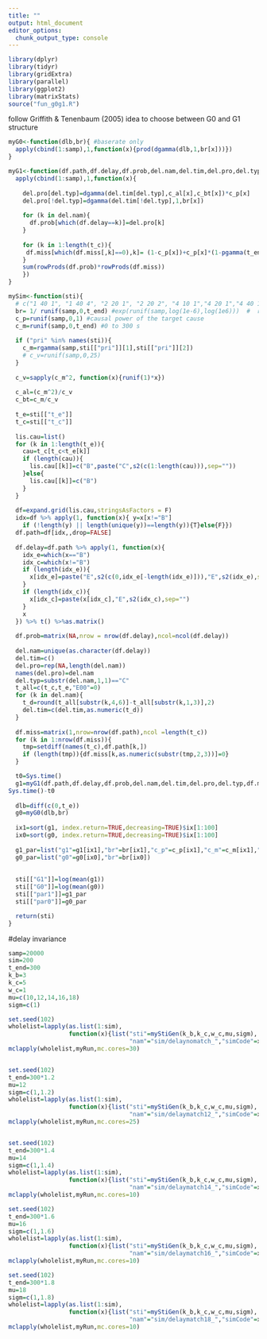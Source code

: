 ```yaml
---
title: ""
output: html_document
editor_options: 
  chunk_output_type: console
---
```


```r
library(dplyr)
library(tidyr)
library(gridExtra)
library(parallel)
library(ggplot2)
library(matrixStats)
source("fun_g0g1.R")
```

follow Griffith & Tenenbaum (2005) idea to choose between G0 and G1 structure
```r
myG0<-function(dlb,br){ #baserate only
  apply(cbind(1:samp),1,function(x){prod(dgamma(dlb,1,br[x]))})
}

myG1<-function(df.path,df.delay,df.prob,del.nam,del.tim,del.pro,del.typ,df.miss,t_c,t_end,br,c_p,c_al,c_bt){ #baserate and cause
  apply(cbind(1:samp),1,function(x){
    
    del.pro[del.typ]=dgamma(del.tim[del.typ],c_al[x],c_bt[x])*c_p[x]
    del.pro[!del.typ]=dgamma(del.tim[!del.typ],1,br[x])
    
    for (k in del.nam){
      df.prob[which(df.delay==k)]=del.pro[k]
    }
    
    for (k in 1:length(t_c)){
     df.miss[which(df.miss[,k]==0),k]= (1-c_p[x])+c_p[x]*(1-pgamma(t_end-t_c[k],c_al[x],c_bt[x]))
    }
    sum(rowProds(df.prob)*rowProds(df.miss))
    })
}
```

```r
mySim<-function(sti){
  # c("1 40 1", "1 40 4", "2 20 1", "2 20 2", "4 10 1","4 20 1","4 40 1")
  br= 1/ runif(samp,0,t_end) #exp(runif(samp,log(1e-6),log(1e6)))  #  runif(samp,0,10) #base rate 
  c_p=runif(samp,0,1) #causal power of the target cause
  c_m=runif(samp,0,t_end) #0 to 300 s 
  
  if ("pri" %in% names(sti)){
    c_m=rgamma(samp,sti[["pri"]][1],sti[["pri"]][2])
    # c_v=runif(samp,0,25)
  }
  
  c_v=sapply(c_m^2, function(x){runif(1)*x})
  
  c_al=(c_m^2)/c_v
  c_bt=c_m/c_v
  
  t_e=sti[["t_e"]]
  t_c=sti[["t_c"]]
  
  lis.cau=list()
  for (k in 1:length(t_e)){
    cau=t_c[t_c<t_e[k]]
    if (length(cau)){
      lis.cau[[k]]=c("B",paste("C",s2(c(1:length(cau))),sep=""))
    }else{
      lis.cau[[k]]=c("B")
    }
  }
  
  df=expand.grid(lis.cau,stringsAsFactors = F)
  idx=df %>% apply(1, function(x){ y=x[x!="B"]
    if (!length(y) || length(unique(y))==length(y)){T}else{F}})
  df.path=df[idx,,drop=FALSE]
  
  df.delay=df.path %>% apply(1, function(x){
    idx_e=which(x=="B")
    idx_c=which(x!="B")
    if (length(idx_e)){
      x[idx_e]=paste("E",s2(c(0,idx_e[-length(idx_e)])),"E",s2(idx_e),sep="")
    }
    if (length(idx_c)){
      x[idx_c]=paste(x[idx_c],"E",s2(idx_c),sep="")
    }
    x
  }) %>% t() %>%as.matrix()
  
  df.prob=matrix(NA,nrow = nrow(df.delay),ncol=ncol(df.delay))
  
  del.nam=unique(as.character(df.delay))
  del.tim=c()
  del.pro=rep(NA,length(del.nam))
  names(del.pro)=del.nam
  del.typ=substr(del.nam,1,1)=="C"
  t_all=c(t_c,t_e,"E00"=0)
  for (k in del.nam){
    t_d=round(t_all[substr(k,4,6)]-t_all[substr(k,1,3)],2)
    del.tim=c(del.tim,as.numeric(t_d))
  }
  
  df.miss=matrix(1,nrow=nrow(df.path),ncol =length(t_c))
  for (k in 1:nrow(df.miss)){
    tmp=setdiff(names(t_c),df.path[k,])
    if (length(tmp)){df.miss[k,as.numeric(substr(tmp,2,3))]=0}
  }

  t0=Sys.time()
  g1=myG1(df.path,df.delay,df.prob,del.nam,del.tim,del.pro,del.typ,df.miss,t_c,t_end,br,c_p,c_al,c_bt)
Sys.time()-t0
  
  dlb=diff(c(0,t_e))
  g0=myG0(dlb,br)
  
  ix1=sort(g1, index.return=TRUE,decreasing=TRUE)$ix[1:100]
  ix0=sort(g0, index.return=TRUE,decreasing=TRUE)$ix[1:100]
  
  g1_par=list("g1"=g1[ix1],"br"=br[ix1],"c_p"=c_p[ix1],"c_m"=c_m[ix1],"c_v"=c_v[ix1])
  g0_par=list("g0"=g0[ix0],"br"=br[ix0])
  
  
  sti[["G1"]]=log(mean(g1))
  sti[["G0"]]=log(mean(g0))
  sti[["par1"]]=g1_par
  sti[["par0"]]=g0_par

  return(sti)
}
```

#delay invariance
```r
samp=20000
sim=200
t_end=300
k_b=3
k_c=5
w_c=1
mu=c(10,12,14,16,18)
sigm=c(1)

set.seed(102)
wholelist=lapply(as.list(1:sim),
                 function(x){list("sti"=myStiGen(k_b,k_c,w_c,mu,sigm),
                                  "nam"="sim/delaynomatch_","simCode"=x)})
mclapply(wholelist,myRun,mc.cores=30)


set.seed(102)
t_end=300*1.2
mu=12
sigm=c(1,1.2)
wholelist=lapply(as.list(1:sim),
                 function(x){list("sti"=myStiGen(k_b,k_c,w_c,mu,sigm),
                                  "nam"="sim/delaymatch12_","simCode"=x)})
mclapply(wholelist,myRun,mc.cores=25)


set.seed(102)
t_end=300*1.4
mu=14
sigm=c(1,1.4)
wholelist=lapply(as.list(1:sim),
                 function(x){list("sti"=myStiGen(k_b,k_c,w_c,mu,sigm),
                                  "nam"="sim/delaymatch14_","simCode"=x)})
mclapply(wholelist,myRun,mc.cores=10)

set.seed(102)
t_end=300*1.6
mu=16
sigm=c(1,1.6)
wholelist=lapply(as.list(1:sim),
                 function(x){list("sti"=myStiGen(k_b,k_c,w_c,mu,sigm),
                                  "nam"="sim/delaymatch16_","simCode"=x)})
mclapply(wholelist,myRun,mc.cores=10)

set.seed(102)
t_end=300*1.8
mu=18
sigm=c(1,1.8)
wholelist=lapply(as.list(1:sim),
                 function(x){list("sti"=myStiGen(k_b,k_c,w_c,mu,sigm),
                                  "nam"="sim/delaymatch18_","simCode"=x)})
mclapply(wholelist,myRun,mc.cores=10)

```